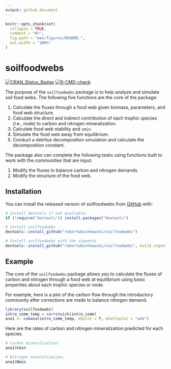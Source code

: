 ```yaml
---
output: github_document
---
```


<!-- README.md is generated from README.Rmd. Please edit that file -->

```r
knitr::opts_chunk$set(
  collapse = TRUE,
  comment = "#>",
  fig.path = "man/figures/README-",
  out.width = "100%"
)
```

# soilfoodwebs

<!-- badges: start -->
[![CRAN\_Status\_Badge](http://www.r-pkg.org/badges/version/soilfoodwebs)](https://cran.r-project.org/package=soilfoodwebs)
[![R-CMD-check](https://github.com/robertwbuchkowski/soilfoodwebs/actions/workflows/R-CMD-check.yaml/badge.svg)](https://github.com/robertwbuchkowski/soilfoodwebs/actions/workflows/R-CMD-check.yaml)
<!-- badges: end -->

The purpose of the `soilfoodwebs` package is to help analyze and simulate soil food webs. The following five functions are the core of the package:

1. Calculate the fluxes through a food web given biomass, parameters, and food web structure.
1. Calculate the direct and indirect contribution of each trophic species (i.e., node) to carbon and nitrogen mineralization.
1. Calculate food web stability and `smin`.
1. Simulate the food web away from equilibrium.
1. Conduct a detritus decomposition simulation and calculate the decomposition constant.

The package also can complete the following tasks using functions built to work with the communities that are input:

1. Modify the fluxes to balance carbon and nitrogen demands.
1. Modify the structure of the food web.

## Installation

You can install the released version of soilfoodwebs from [GitHub](https://github.com/) with:

``` r
# Install devtools if not available:
if (!require("devtools")) install.packages("devtools")

# Install soilfoodwebs
devtools::install_github("robertwbuchkowski/soilfoodwebs")

# Install soilfoodwebs with the vignette
devtools::install_github("robertwbuchkowski/soilfoodwebs", build_vignettes = T, build_opts = c("--no-resave-data", "--no-manual"))
```
## Example

The core of the `soilfoodwebs` package allows you to calculate the fluxes of carbon and nitrogen through a food web at equilibrium using basic properties about each trophic species or node.

For example, here is a plot of the carbon flow through the introductory community after corrections are made to balance nitrogen demand.

```r
library(soilfoodwebs)
intro_comm_temp = corrstoich(intro_comm)
ana1 <- comana(intro_comm_temp, mkplot = T, whattoplot = "web")
```

Here are the rates of carbon and nitrogen mineralization predicted for each species.

```r
# Carbon mineralization:
ana1$Cmin

# Nitrogen mineralization:
ana1$Nmin
```
